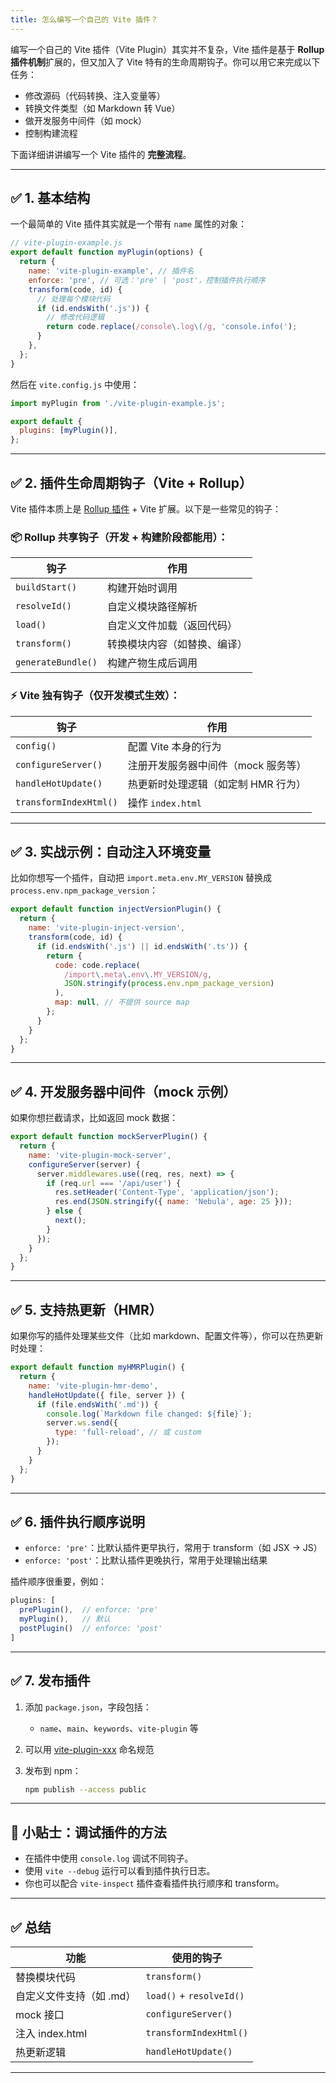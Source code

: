 ```yaml
---
title: 怎么编写一个自己的 Vite 插件？
---
```


编写一个自己的 Vite 插件（Vite Plugin）其实并不复杂，Vite 插件是基于 **Rollup 插件机制**扩展的，但又加入了 Vite 特有的生命周期钩子。你可以用它来完成以下任务：

* 修改源码（代码转换、注入变量等）
* 转换文件类型（如 Markdown 转 Vue）
* 做开发服务中间件（如 mock）
* 控制构建流程

下面详细讲讲编写一个 Vite 插件的 **完整流程**。

---

## ✅ 1. 基本结构

一个最简单的 Vite 插件其实就是一个带有 `name` 属性的对象：

```js
// vite-plugin-example.js
export default function myPlugin(options) {
  return {
    name: 'vite-plugin-example', // 插件名
    enforce: 'pre', // 可选：'pre' | 'post'，控制插件执行顺序
    transform(code, id) {
      // 处理每个模块代码
      if (id.endsWith('.js')) {
        // 修改代码逻辑
        return code.replace(/console\.log\(/g, 'console.info(');
      }
    },
  };
}
```

然后在 `vite.config.js` 中使用：

```js
import myPlugin from './vite-plugin-example.js';

export default {
  plugins: [myPlugin()],
};
```

---

## ✅ 2. 插件生命周期钩子（Vite + Rollup）

Vite 插件本质上是 [Rollup 插件](https://rollupjs.org/plugin-development/) + Vite 扩展。以下是一些常见的钩子：

### 📦 Rollup 共享钩子（开发 + 构建阶段都能用）：

| 钩子                 | 作用             |
| ------------------ | -------------- |
| `buildStart()`     | 构建开始时调用        |
| `resolveId()`      | 自定义模块路径解析      |
| `load()`           | 自定义文件加载（返回代码）  |
| `transform()`      | 转换模块内容（如替换、编译） |
| `generateBundle()` | 构建产物生成后调用      |

### ⚡️ Vite 独有钩子（仅开发模式生效）：

| 钩子                     | 作用                   |
| ---------------------- | -------------------- |
| `config()`             | 配置 Vite 本身的行为        |
| `configureServer()`    | 注册开发服务器中间件（mock 服务等） |
| `handleHotUpdate()`    | 热更新时处理逻辑（如定制 HMR 行为） |
| `transformIndexHtml()` | 操作 `index.html`      |

---

## ✅ 3. 实战示例：自动注入环境变量

比如你想写一个插件，自动把 `import.meta.env.MY_VERSION` 替换成 `process.env.npm_package_version`：

```js
export default function injectVersionPlugin() {
  return {
    name: 'vite-plugin-inject-version',
    transform(code, id) {
      if (id.endsWith('.js') || id.endsWith('.ts')) {
        return {
          code: code.replace(
            /import\.meta\.env\.MY_VERSION/g,
            JSON.stringify(process.env.npm_package_version)
          ),
          map: null, // 不提供 source map
        };
      }
    }
  };
}
```

---

## ✅ 4. 开发服务器中间件（mock 示例）

如果你想拦截请求，比如返回 mock 数据：

```js
export default function mockServerPlugin() {
  return {
    name: 'vite-plugin-mock-server',
    configureServer(server) {
      server.middlewares.use((req, res, next) => {
        if (req.url === '/api/user') {
          res.setHeader('Content-Type', 'application/json');
          res.end(JSON.stringify({ name: 'Nebula', age: 25 }));
        } else {
          next();
        }
      });
    }
  };
}
```

---

## ✅ 5. 支持热更新（HMR）

如果你写的插件处理某些文件（比如 markdown、配置文件等），你可以在热更新时处理：

```js
export default function myHMRPlugin() {
  return {
    name: 'vite-plugin-hmr-demo',
    handleHotUpdate({ file, server }) {
      if (file.endsWith('.md')) {
        console.log(`Markdown file changed: ${file}`);
        server.ws.send({
          type: 'full-reload', // 或 custom
        });
      }
    }
  };
}
```

---

## ✅ 6. 插件执行顺序说明

* `enforce: 'pre'`：比默认插件更早执行，常用于 transform（如 JSX -> JS）
* `enforce: 'post'`：比默认插件更晚执行，常用于处理输出结果

插件顺序很重要，例如：

```js
plugins: [
  prePlugin(),  // enforce: 'pre'
  myPlugin(),   // 默认
  postPlugin()  // enforce: 'post'
]
```

---

## ✅ 7. 发布插件

1. 添加 `package.json`，字段包括：

   * `name`、`main`、`keywords`、`vite-plugin` 等
2. 可以用 [vite-plugin-xxx](https://vitejs.dev/plugins/) 命名规范
3. 发布到 npm：

   ```bash
   npm publish --access public
   ```

---

## 🧠 小贴士：调试插件的方法

* 在插件中使用 `console.log` 调试不同钩子。
* 使用 `vite --debug` 运行可以看到插件执行日志。
* 你也可以配合 `vite-inspect` 插件查看插件执行顺序和 transform。

---

## ✅ 总结

| 功能             | 使用的钩子                    |
| -------------- | ------------------------ |
| 替换模块代码         | `transform()`            |
| 自定义文件支持（如 .md） | `load()` + `resolveId()` |
| mock 接口        | `configureServer()`      |
| 注入 index.html  | `transformIndexHtml()`   |
| 热更新逻辑          | `handleHotUpdate()`      |

---
